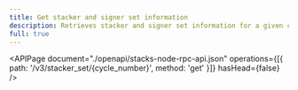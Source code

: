 ```yaml
---
title: Get stacker and signer set information
description: Retrieves stacker and signer set information for a given cycle.
full: true
---
```


<APIPage
  document="./openapi/stacks-node-rpc-api.json"
  operations={[{ path: '/v3/stacker_set/{cycle_number}', method: 'get' }]}
  hasHead={false}
/>